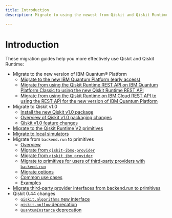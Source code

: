 ```yaml
---
title: Introduction
description: Migrate to using the newest from Qiskit and Qiskit Runtime

---
```


# Introduction

These migration guides help you more effectively use Qiskit and Qiskit Runtime:

* Migrate to the new version of IBM Quantum&reg; Platform
   * [Migrate to the new IBM Quantum Platform (early access)](./classic-iqp-to-cloud-iqp)
   * [Migrate from using the Qiskit Runtime REST API on IBM Quantum Platform Classic to using the new Qiskit Runtime REST API](./migrate-classic-rest-api#from-classic)
   * [Migrate from using the Qiskit Runtime on IBM Cloud REST API to using the REST API for the new version of IBM Quantum Platform](./migrate-classic-rest-api#from-runtime-cloud)
* Migrate to Qiskit v1.0
   * [Install the new Qiskit v1.0 package](./qiskit-1.0-installation)
   * [Overview of Qiskit v1.0 packaging changes](./metapackage-migration)
   * [Qiskit v1.0 feature changes](./qiskit-1.0-features)
* [Migrate to the Qiskit Runtime V2 primitives](./v2-primitives)
* [Migrate to local simulators](./local-simulators)
* Migrate from `backend.run` to primitives
   * [Overview](./qiskit-runtime)
   * [Migrate from `qiskit-ibmq-provider`](./qiskit-runtime-from-ibmq-provider)
   * [Migrate from `qiskit_ibm_provider`](./qiskit-runtime-from-ibm-provider)
   * [Migrate to primitives for users of third-party providers with `backend.run`](./qiskit-backend-primitives)
   * [Migrate options](./qiskit-runtime-options)
   * [Common use cases](./qiskit-runtime-use-case)
   * [Examples](./qiskit-runtime-examples)
* [Migrate third-party provider interfaces from backend.run to primitives](./external-providers-primitives-v2)
* Qiskit 0.44 changes
   * [`qiskit.algorithms` new interface](./qiskit-algorithms-module)
   * [`qiskit.opflow` deprecation](./qiskit-opflow-module)
   * [`QuantumInstance` deprecation](./qiskit-quantum-instance)
